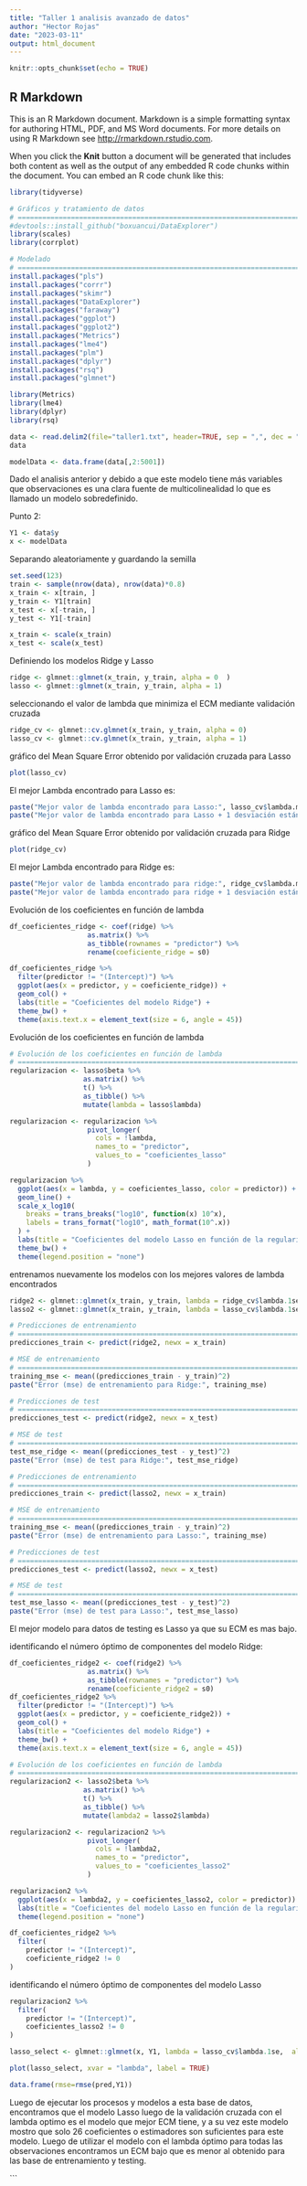 ```yaml
---
title: "Taller 1 analisis avanzado de datos"
author: "Hector Rojas"
date: "2023-03-11"
output: html_document
---
```


```r
knitr::opts_chunk$set(echo = TRUE)
```

## R Markdown

This is an R Markdown document. Markdown is a simple formatting syntax for authoring HTML, PDF, and MS Word documents. For more details on using R Markdown see <http://rmarkdown.rstudio.com>.

When you click the **Knit** button a document will be generated that includes both content as well as the output of any embedded R code chunks within the document. You can embed an R code chunk like this:

```r
library(tidyverse)

# Gráficos y tratamiento de datos
# ==============================================================================
#devtools::install_github("boxuancui/DataExplorer")
library(scales)
library(corrplot)

# Modelado
# ==============================================================================
install.packages("pls")
install.packages("corrr")
install.packages("skimr")
install.packages("DataExplorer")
install.packages("faraway")
install.packages("ggplot")
install.packages("ggplot2")
install.packages("Metrics")
install.packages("lme4")
install.packages("plm")
install.packages("dplyr")
install.packages("rsq")
install.packages("glmnet")

library(Metrics)
library(lme4)
library(dplyr)
library(rsq)

```

```r
data <- read.delim2(file="taller1.txt", header=TRUE, sep = ",", dec = ".")
data
```

```r
modelData <- data.frame(data[,2:5001])
```


Dado el analisis anterior y debido a que este modelo tiene más variables que observaciones es una clara fuente de multicolinealidad lo que es llamado un modelo sobredefinido.

Punto 2:

```r
Y1 <- data$y
x <- modelData
```

Separando aleatoriamente y guardando la semilla

```r
set.seed(123)
train <- sample(nrow(data), nrow(data)*0.8)
x_train <- x[train, ]
y_train <- Y1[train]
x_test <- x[-train, ]
y_test <- Y1[-train]
```

```r
x_train <- scale(x_train)
x_test <- scale(x_test)
```

Definiendo los modelos Ridge y Lasso

```r
ridge <- glmnet::glmnet(x_train, y_train, alpha = 0  )
lasso <- glmnet::glmnet(x_train, y_train, alpha = 1)
```

seleccionando el valor de lambda que minimiza el ECM mediante validación cruzada

```r
ridge_cv <- glmnet::cv.glmnet(x_train, y_train, alpha = 0)
lasso_cv <- glmnet::cv.glmnet(x_train, y_train, alpha = 1)
```

gráfico del Mean Square Error obtenido por validación cruzada para Lasso

```r
plot(lasso_cv)
```

El mejor Lambda encontrado para Lasso es:

```r
paste("Mejor valor de lambda encontrado para Lasso:", lasso_cv$lambda.min)
paste("Mejor valor de lambda encontrado para Lasso + 1 desviación estándar:", lasso_cv$lambda.1se)
```

gráfico del Mean Square Error obtenido por validación cruzada para Ridge

```r
plot(ridge_cv)
```

El mejor Lambda encontrado para Ridge es:

```r
paste("Mejor valor de lambda encontrado para ridge:", ridge_cv$lambda.min)
paste("Mejor valor de lambda encontrado para ridge + 1 desviación estándar:", ridge_cv$lambda.1se)
```

Evolución de los coeficientes en función de lambda

```r
df_coeficientes_ridge <- coef(ridge) %>%
                   as.matrix() %>%
                   as_tibble(rownames = "predictor") %>%
                   rename(coeficiente_ridge = s0)

df_coeficientes_ridge %>%
  filter(predictor != "(Intercept)") %>%
  ggplot(aes(x = predictor, y = coeficiente_ridge)) +
  geom_col() +
  labs(title = "Coeficientes del modelo Ridge") +
  theme_bw() +
  theme(axis.text.x = element_text(size = 6, angle = 45))
```

Evolución de los coeficientes en función de lambda




```r
# Evolución de los coeficientes en función de lambda
# ==============================================================================
regularizacion <- lasso$beta %>% 
                  as.matrix() %>%
                  t() %>% 
                  as_tibble() %>%
                  mutate(lambda = lasso$lambda)

regularizacion <- regularizacion %>%
                   pivot_longer(
                     cols = !lambda, 
                     names_to = "predictor",
                     values_to = "coeficientes_lasso"
                   )

regularizacion %>%
  ggplot(aes(x = lambda, y = coeficientes_lasso, color = predictor)) +
  geom_line() +
  scale_x_log10(
    breaks = trans_breaks("log10", function(x) 10^x),
    labels = trans_format("log10", math_format(10^.x))
  ) +
  labs(title = "Coeficientes del modelo Lasso en función de la regularización") +
  theme_bw() +
  theme(legend.position = "none")
```

entrenamos nuevamente los modelos con los mejores valores de lambda encontrados

```r
ridge2 <- glmnet::glmnet(x_train, y_train, lambda = ridge_cv$lambda.1se, alpha = 0 )
lasso2 <- glmnet::glmnet(x_train, y_train, lambda = lasso_cv$lambda.1se,  alpha = 1)
```

```r
# Predicciones de entrenamiento
# ==============================================================================
predicciones_train <- predict(ridge2, newx = x_train)

# MSE de entrenamiento
# ==============================================================================
training_mse <- mean((predicciones_train - y_train)^2)
paste("Error (mse) de entrenamiento para Ridge:", training_mse)
```

```r
# Predicciones de test
# ==============================================================================
predicciones_test <- predict(ridge2, newx = x_test)

# MSE de test
# ==============================================================================
test_mse_ridge <- mean((predicciones_test - y_test)^2)
paste("Error (mse) de test para Ridge:", test_mse_ridge)
```

```r
# Predicciones de entrenamiento
# ==============================================================================
predicciones_train <- predict(lasso2, newx = x_train)

# MSE de entrenamiento
# ==============================================================================
training_mse <- mean((predicciones_train - y_train)^2)
paste("Error (mse) de entrenamiento para Lasso:", training_mse)
```

```r
# Predicciones de test
# ==============================================================================
predicciones_test <- predict(lasso2, newx = x_test)

# MSE de test
# ==============================================================================
test_mse_lasso <- mean((predicciones_test - y_test)^2)
paste("Error (mse) de test para Lasso:", test_mse_lasso)
```

El mejor modelo para datos de testing es Lasso ya que su ECM es mas bajo.

identificando el número óptimo de componentes del modelo Ridge:


```r
df_coeficientes_ridge2 <- coef(ridge2) %>%
                   as.matrix() %>%
                   as_tibble(rownames = "predictor") %>%
                   rename(coeficiente_ridge2 = s0)
df_coeficientes_ridge2 %>%
  filter(predictor != "(Intercept)") %>%
  ggplot(aes(x = predictor, y = coeficiente_ridge2)) +
  geom_col() +
  labs(title = "Coeficientes del modelo Ridge") +
  theme_bw() +
  theme(axis.text.x = element_text(size = 6, angle = 45))
```



```r
# Evolución de los coeficientes en función de lambda
# ==============================================================================
regularizacion2 <- lasso2$beta %>% 
                  as.matrix() %>%
                  t() %>% 
                  as_tibble() %>%
                  mutate(lambda2 = lasso2$lambda)

regularizacion2 <- regularizacion2 %>%
                   pivot_longer(
                     cols = !lambda2, 
                     names_to = "predictor",
                     values_to = "coeficientes_lasso2"
                   )

regularizacion2 %>%
  ggplot(aes(x = lambda2, y = coeficientes_lasso2, color = predictor)) 
  labs(title = "Coeficientes del modelo Lasso en función de la regularización")+
  theme(legend.position = "none")
```


```r
df_coeficientes_ridge2 %>%
  filter(
    predictor != "(Intercept)",
    coeficiente_ridge2 != 0
) 
```

identificando el número óptimo de componentes del modelo Lasso


```r
regularizacion2 %>%
  filter(
    predictor != "(Intercept)",
    coeficientes_lasso2 != 0
) 
```


```r
lasso_select <- glmnet::glmnet(x, Y1, lambda = lasso_cv$lambda.1se,  alpha = 1)
```

```r
plot(lasso_select, xvar = "lambda", label = TRUE)
```

```r
data.frame(rmse=rmse(pred,Y1))
```


Luego de ejecutar los procesos y modelos a esta base de datos, encontramos que el modelo Lasso luego de la validación cruzada con el lambda optimo es el modelo que mejor ECM tiene, y a su vez este modelo mostro que solo 26 coeficientes o estimadores son suficientes para este modelo. Luego de utilizar el modelo con el lambda óptimo para todas las observaciones encontramos un ECM bajo que es menor al obtenido para las base de entrenamiento y testing.


\`\`\`
